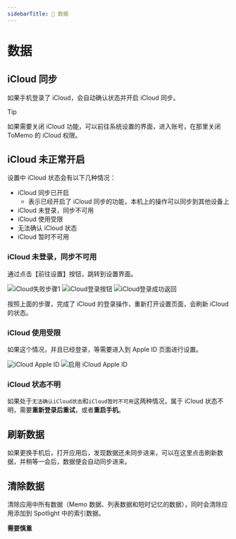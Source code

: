 ```yaml
---
sidebarTitle: 💾 数据
---
```



# 数据

## iCloud 同步

如果手机登录了 iCloud，会自动确认状态并开启 iCloud 同步。

> [!TIP]
>
> 如果需要关闭 iCloud 功能，可以前往系统设置的界面，进入账号，在那里关闭 ToMemo 的 iCloud 权限。

## iCloud 未正常开启

设置中 iCloud 状态会有以下几种情况：

- iCloud 同步已开启
  - 表示已经开启了 iCloud 同步的功能，本机上的操作可以同步到其他设备上
- iCloud 未登录，同步不可用
- iCloud 使用受限
- 无法确认 iCloud 状态
- iCloud 暂时不可用

### iCloud 未登录，同步不可用

通过点击【前往设置】按钮，跳转到设置界面。

<Image src="/images/settings/icloud-failed-step1.webp" alt="iCloud失败步骤1" width={300} height={600} />

<Image src="/images/settings/icloud-signin-button.webp" alt="iCloud登录按钮" width={300} height={600} />

<Image src="/images/settings/icloud-signin-ok-back.webp" alt="iCloud登录成功返回" width={300} height={600} />

按照上面的步骤，完成了 iCloud 的登录操作，重新打开设置页面，会刷新 iCloud 的状态。

### iCloud 使用受限

如果这个情况，并且已经登录，等需要进入到 Apple ID 页面进行设置。

<Image src="/images/settings/icloud-apple-id.webp" alt="iCloud Apple ID" width={300} height={600} />

<Image src="/images/settings/icloud-apple-id-enable.webp" alt="启用 iCloud Apple ID" width={300} height={600} />

### iCloud 状态不明

如果处于`无法确认iCloud状态`和`iCloud暂时不可用`这两种情况，属于 iCloud 状态不明，需要**重新登录后重试**，或者**重启手机**。

## 刷新数据

如果更换手机后，打开应用后，发现数据还未同步进来，可以在这里点击刷新数据，并稍等一会后，数据便会自动同步进来。

## 清除数据

清除应用中所有数据（Memo 数据、列表数据和短时记忆的数据），同时会清除应用添加到 Spotlight 中的索引数据。

**需要慎重**
